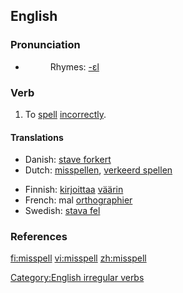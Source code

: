==English==

===Pronunciation===
*{{IPA|/'mɪspεl/}}
*:Rhymes: [[Rhymes:English:-ɛl|-ɛl]]

===Verb===
{{en-verb|misspells|misspelling|'''[[misspelt]]''' ''or'' '''[[misspelled]]'''}}

# To [[spell]] [[incorrectly]].

====Translations====
{{top}}
*Danish: [[stave forkert]]
*Dutch: [[misspellen]], [[verkeerd spellen]]
{{mid}}
*Finnish: [[kirjoittaa]] [[väärin]]
*French: mal [[orthographier]]
*Swedish: [[stava fel]]
{{bottom}}

===References===
{{R:Century 1911}}
{{R:Webster 1913}}

[[Category:English irregular verbs]]

[[fi:misspell]]
[[vi:misspell]]
[[zh:misspell]]